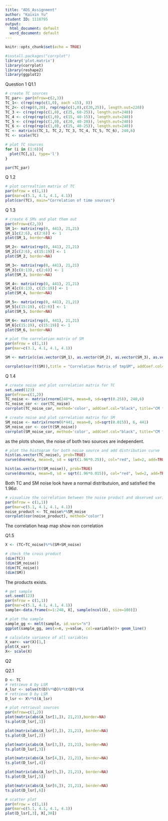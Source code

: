 ```yaml
---
title: "ADS_Assignment"
author: "Kaixin Yu"
student ID: 1118795
output:
  html_document: default
  word_document: default
---
```

```r
knitr::opts_chunk$set(echo = TRUE)
```

```r
#install.packages("corrplot")
library('plot.matrix')
library(corrplot)
library(reshape2)
library(ggplot2)
```

 
Question 1
Q1.1
```r
# create TC sources
TC_par<- par(mfrow=c(2,3))
TC_1<- c(rep(rep(c(1,0), each =15), 8))
TC_2<- c(rep(0,20), rep(rep(c(1,0),c(20,25)), length.out=220))
TC_3 <- c(rep(rep(c(1,0), c(25, 60-25)), length.out=240))
TC_4 <- c(rep(rep(c(1,0), c(15, 40-15)), length.out=240))
TC_5 <- c(rep(rep(c(1,0), c(20, 40-20)), length.out=240))
TC_6 <- c(rep(rep(c(1,0), c(25, 40-25)), length.out=240))
TC <- matrix(c(TC_1, TC_2, TC_3, TC_4, TC_5, TC_6), 240,6)
TC <- scale(TC)

# plot TC sources
for (i in (1:6)){
  plot(TC[,i], type='l')
}

par(TC_par)
```

Q 1.2
```r
# plot correaltion matrix of TC 
par(mfrow = c(1,1))
par(mar=c(5.1, 4.1, 4.1, 4.1))
plot(cor(TC), main="Correlation of time sources")
```

Q 1.3
```r
# create 6 SMs and plot them out
par(mfrow=c(2,3))
SM_1<- matrix(rep(0, 441), 21,21)
SM_1[c(2:6), c(2:6)] <- 1
plot(SM_1, border=NA)

SM_2<- matrix(rep(0, 441), 21,21)
SM_2[c(2:6), c(15:19)] <- 1
plot(SM_2, border=NA)

SM_3<- matrix(rep(0, 441), 21,21)
SM_3[c(8:13), c(2:6)] <- 1
plot(SM_3, border=NA)

SM_4<- matrix(rep(0, 441), 21,21)
SM_4[c(8:13), c(15:19)] <- 1
plot(SM_4, border=NA)

SM_5<- matrix(rep(0, 441), 21,21)
SM_5[c(15:19), c(2:6)] <- 1
plot(SM_5, border=NA)

SM_6<- matrix(rep(0, 441), 21,21)
SM_6[c(15:19), c(15:19)] <- 1
plot(SM_6, border=NA)
```

```r
# plot the correlation matrix of SM
par(mfrow = c(1,1))
par(mar=c(3.1, 4.1, 4.1, 4.1))

SM <- matrix(c(as.vector(SM_1), as.vector(SM_2), as.vector(SM_3), as.vector(SM_4), as.vector(SM_5), as.vector(SM_6)), 6, 441)

corrplot(cor(t(SM)),title = "Correlation Matrix of tmpSM", addCoef.col="black", method="color")
```

Q 1.4
```r
# create noise and plot correlation matrix for TC 
set.seed(123)
par(mfrow=c(1,2))
TC_noise <- matrix(rnorm(240*6, mean=0, sd=sqrt(0.25)), 240,6)
TC_noise_cor <- cor(TC_noise)
corrplot(TC_noise_cor, method='color', addCoef.col="black", title="CM for TC noise", mar=c(0,0,1,0))

# create noise and plot correlation matrix for SM
SM_noise <- matrix(rnorm(6*441, mean=0, sd=sqrt(0.015)), 6, 441)
SM_noise_cor <- cor(t(SM_noise))
corrplot(SM_noise_cor, method='color', addCoef.col="black", title="CM for SM noise",mar=c(0,0,1,0))
```

as the plots shown, the noise of both two sources are independent.

```r
# plot the histogram for both noise source and add distribution curve
hist(as.vector(TC_noise), prob=TRUE)
curve(dnorm(x, mean=0, sd = sqrt(1.96*0.25)), col="red", lwd=2, add=TRUE)

hist(as.vector(t(SM_noise)), prob=TRUE)
curve(dnorm(x, mean=0, sd = sqrt(1.96*0.015)), col="red", lwd=2, add=TRUE)
```

Both TC and SM noise look have a normal distributuion, and satisfied the 1.96$\sigma$.

```r
# visualize the correlation between the noise product and observed variables
par(mfrow = c(1,1))
par(mar=c(5.1, 4.1, 4.1, 4.1))
noise_product <- TC_noise%*%SM_noise
corrplot(cor(noise_product), method="color")
```
The correlation heap map show non correlation

Q1.5
```r
X <- (TC+TC_noise)%*%(SM+SM_noise)

# check the cross product
(dim(TC))
(dim(SM_noise))
(dim(TC_noise))
(dim(SM))
```

The products exists.

```r
# get sample
set.seed(123)
par(mfrow = c(1,1))
par(mar=c(5.1, 4.1, 4.1, 4.1))
sample<-data.frame(n=1:240, X[, sample(ncol(X), size=100)])

# plot the sample
sample_gg <- melt(sample, id.vars="n")
ggplot(sample_gg, aes(x=n, y=value, col=variable))+ geom_line()
```

```r
# calculate variance of all variables
X_var<- var(X)[1,]
plot(X_var)
X<- scale(X)
```

Q2

Q2.1
```r
D <- TC
# retrieve A by LSR
A_lsr <- solve(t(D)%*%D)%*%t(D)%*%X
# retrieve D by LSR
D_lsr <- X%*%t(A_lsr)
```

```r
# plot retrieval sources
par(mfrow=c(1,2))
plot(matrix(abs(A_lsr[1,]), 21,21),border=NA)
ts.plot(D_lsr[,1])

plot(matrix(abs(A_lsr[2,]), 21,21), border=NA)
ts.plot(D_lsr[,2])

plot(matrix(abs(A_lsr[3,]), 21,21), border=NA)
ts.plot(D_lsr[,3])

plot(matrix(abs(A_lsr[4,]), 21,21), border=NA)
ts.plot(D_lsr[,4])

plot(matrix(abs(A_lsr[5,]), 21,21), border=NA)
ts.plot(D_lsr[,5])

plot(matrix(abs(A_lsr[6,]), 21,21), border=NA)
ts.plot(D_lsr[,6])

# scatter plot
par(mfrow = c(1,1))
par(mar=c(5.1, 4.1, 4.1, 4.1))
plot(D_lsr[,3], X[,30])
```